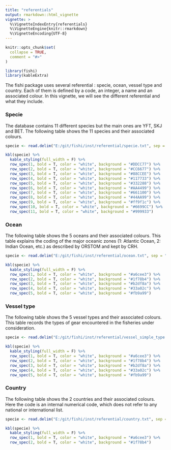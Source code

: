 ```yaml
---
title: "referentials"
output: rmarkdown::html_vignette
vignette: >
  %\VignetteIndexEntry{referentials}
  %\VignetteEngine{knitr::rmarkdown}
  %\VignetteEncoding{UTF-8}
---
```


```r
knitr::opts_chunk$set(
  collapse = TRUE,
  comment = "#>"
)
```

```r
library(fishi)
library(kableExtra)
```

The fishi package uses several referential : specie, ocean, vessel type and country. Each of them is defined by a code, an integer, a name and an associated colour. In this vignette, we will see the different referential and what they include.

### Specie

The database contains 11 different species but the main ones are YFT, SKJ and BET. The following table shows the 11 species and their associated colours.

```r
specie <- read.delim("E:/git/fishi/inst/referential/specie.txt", sep = ";")

kbl(specie) %>%
  kable_styling(full_width = F) %>%
  row_spec(1, bold = T, color = "white", background = "#DDCC77") %>%
  row_spec(2, bold = T, color = "white", background = "#CC6677") %>%
  row_spec(3, bold = T, color = "white", background = "#88CCEE") %>%
  row_spec(4, bold = T, color = "white", background = "#117733") %>%
  row_spec(5, bold = T, color = "white", background = "#332288") %>%
  row_spec(6, bold = T, color = "white", background = "#AA4499") %>%
  row_spec(7, bold = T, color = "white", background = "#661100") %>%
  row_spec(8, bold = T, color = "white", background = "#44AA99") %>%
  row_spec(9, bold = T, color = "white", background = "#ff9f1c") %>%
  row_spec(10, bold = T, color = "white", background = "#6699CC") %>%
  row_spec(11, bold = T, color = "white", background = "#999933") 
```

### Ocean

The following table shows the 5 oceans and their associated colours. This table explains the coding of the major oceanic zones (1: Atlantic Ocean, 2: Indian Ocean, etc.) as described by ORSTOM and kept by CRH.

```r
specie <- read.delim("E:/git/fishi/inst/referential/ocean.txt", sep = ";")

kbl(specie) %>%
  kable_styling(full_width = F) %>%
  row_spec(1, bold = T, color = "white", background = "#a6cee3") %>%
  row_spec(2, bold = T, color = "white", background = "#1f78b4") %>%
  row_spec(3, bold = T, color = "white", background = "#b2df8a") %>%
  row_spec(4, bold = T, color = "white", background = "#33a02c") %>%
  row_spec(5, bold = T, color = "white", background = "#fb9a99")
```

### Vessel type

The following table shows the 5 vessel types and their associated colours. This table records the types of gear encountered in the fisheries under consideration.

```r
specie <- read.delim("E:/git/fishi/inst/referential/vessel_simple_type.txt", sep = ";")

kbl(specie) %>%
  kable_styling(full_width = F) %>%
  row_spec(1, bold = T, color = "white", background = "#a6cee3") %>%
  row_spec(2, bold = T, color = "white", background = "#1f78b4") %>%
  row_spec(3, bold = T, color = "white", background = "#b2df8a") %>%
  row_spec(4, bold = T, color = "white", background = "#33a02c") %>%
  row_spec(5, bold = T, color = "white", background = "#fb9a99")
```

### Country

The following table shows the 2 countries and their associated colours. Here the code is an internal numerical code, which does not refer to any national or international list.

```r
specie <- read.delim("E:/git/fishi/inst/referential/country.txt", sep = ";")

kbl(specie) %>%
  kable_styling(full_width = F) %>%
  row_spec(1, bold = T, color = "white", background = "#a6cee3") %>%
  row_spec(2, bold = T, color = "white", background = "#1f78b4") 
```
